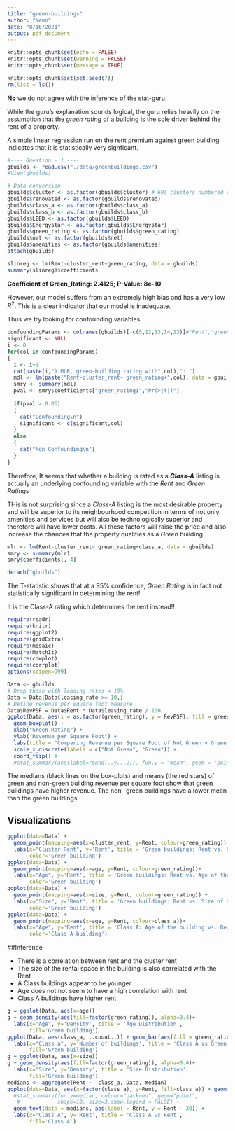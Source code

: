 ```yaml
---
title: "green-buildings"
author: "Nemo"
date: "8/16/2021"
output: pdf_document
---
```

```r
knitr::opts_chunk$set(echo = FALSE)
knitr::opts_chunk$set(warning = FALSE)
knitr::opts_chunk$set(message = TRUE)

knitr::opts_chunk$set(set.seed(7))
rm(list = ls())
```
**No** we do not agree with the inference of the stat-guru.

While the guru's explanation sounds logical, the guru relies heavily on the assumption that the _green rating_ of a building is the sole driver behind the rent of a property.

A simple linear regression run on the rent premium against green building indicates that it is statistically very signficant.

```r

#---- Question - 1 ----
gbuilds <- read.csv("./data/greenbuildings.csv")
#View(gbuilds)

# Data conversion
gbuilds$cluster <- as.factor(gbuilds$cluster) # 693 clusters numbered randomly
gbuilds$renovated <- as.factor(gbuilds$renovated)
gbuilds$class_a <- as.factor(gbuilds$class_a)
gbuilds$class_b <- as.factor(gbuilds$class_b)
gbuilds$LEED <- as.factor(gbuilds$LEED)
gbuilds$Energystar <- as.factor(gbuilds$Energystar)
gbuilds$green_rating <- as.factor(gbuilds$green_rating)
gbuilds$net <- as.factor(gbuilds$net)
gbuilds$amenities <- as.factor(gbuilds$amenities)
attach(gbuilds)

slinreg <- lm(Rent-cluster_rent~green_rating, data = gbuilds)
summary(slinreg)$coefficients
```

**Coefficient of Green_Rating: 2.4125; P-Value: 8e-10**

However, our model suffers from  an extremely high bias and has a very low $R^2$. This is a clear indicator that our model is inadequate.

Thus we try looking for confounding variables.

```r
confoundingParams <- colnames(gbuilds)[-c(5,12,13,14,23)]#"Rent","green_rating","LEED","Energystar", Cluster Rent)]
significant <- NULL
i <- 0
for(col in confoundingParams)
{
  i <- i+1
  cat(paste(i,") MLR, green-building rating with",col),": ")
  mdl <- lm(paste("Rent-cluster_rent~ green_rating+",col), data = gbuilds)
  smry <- summary(mdl)
  pval <- smry$coefficients["green_rating1","Pr(>|t|)"]
  
  if(pval > 0.05)
  {
    cat("Confounding\n")
    significant <- c(significant,col)
  }
  else
  {
    cat("Non Confounding\n")
  }
}
```
Therefore, It seems that whether a building is rated as a _**Class-A**_ listing is actually an underlying confounding variable with the _Rent_ and _Green Ratings_

THis is not surprising since a _Class-A_ listing is the most desirable property and will be superior to its neighbourhood competition in terms of not only amenities and services but will also be technologically superior and therefore will have lower costs. All these factors will raise the price and also increase the chances that the property qualifies as a _Green_ building.
```r
mlr <- lm(Rent-cluster_rent~ green_rating+class_a, data = gbuilds)
smry <- summary(mlr)
smry$coefficients[,-4]

detach("gbuilds")
```
The T-statistic shows that at a 95% confidence, _Green Rating_ is in fact not statistically significant in determining the rent!

It is the Class-A rating which determines the rent instead!!

```r
require(readr)
require(knitr)
require(ggplot2)
require(gridExtra)
require(mosaic)
require(MatchIt)
require(cowplot)
require(corrplot)
options(scipen=999)

Data <- gbuilds
# Drop those with leasing rates < 10%
Data = Data[Data$leasing_rate >= 10,]
# Define revenue per square foot measure
Data$RevPSF = Data$Rent * Data$leasing_rate / 100
ggplot(Data, aes(x = as.factor(green_rating), y = RevPSF), fill = green_rating) + 
  geom_boxplot() + 
  xlab("Green Rating") + 
  ylab("Revenue per Square Foot") +
  labs(title = "Comparing Revenue per Square Foot of Not Green v Green Buildings") +
  scale_x_discrete(labels = c("Not Green", "Green")) +
  coord_flip() #+
  #stat_summary(aes(label=round(..y..,2)), fun.y = "mean", geom = "point", shape = 8, size = 2, color = "red")
```

The medians (black lines on the box-plots) and means (the red stars) of green and non-green building revenue per square foot show that green buildings have higher revenue. 
The non -green buildings have a lower mean than the green buildings   

## Visualizations


```r
ggplot(data=Data) + 
  geom_point(mapping=aes(x=cluster_rent, y=Rent, colour=green_rating)) +
  labs(x="Cluster Rent", y='Rent', title = 'Green buildings: Rent vs. Cluster Rent',
       color='Green building')
ggplot(data=Data) + 
  geom_point(mapping=aes(x=age, y=Rent, colour=green_rating))+
  labs(x="Age", y='Rent', title = 'Green buildings: Rent vs. Age of the Building',
       color='Green building')
ggplot(data=Data) + 
  geom_point(mapping=aes(x=size, y=Rent, colour=green_rating)) +
  labs(x="Size", y='Rent', title = 'Green buildings: Rent vs. Size of the Rental space in the building (square foot)',
       color='Green building')
ggplot(data=Data) + 
  geom_point(mapping=aes(x=age, y=Rent, colour=class_a))+
  labs(x="Age", y='Rent', title = 'Class A: Age of the building vs. Rent',
       color='Class A building')
```

##Inference
  
* There is a correlation between rent and the cluster rent
* The size of the rental space in the building is also correlated with the Rent
* A Class buildings appear to be younger
* Age does not not seem to have a high correlation with rent 
* Class A buildings have higher rent  


```r
g = ggplot(Data, aes(x=age))
g + geom_density(aes(fill=factor(green_rating)), alpha=0.4)+
  labs(x="Age", y='Density', title = 'Age Distribution',
       fill='Green building')
ggplot(Data, aes(class_a, ..count..)) + geom_bar(aes(fill = green_rating), position = "dodge")+
  labs(x="Class a", y='Number of buildings', title = 'Class A vs Green Buildings',
       fill='Green building')
g = ggplot(Data, aes(x=size))
g + geom_density(aes(fill=factor(green_rating)), alpha=0.4)+
  labs(x="Size", y='Density', title = 'Size Distribution',
       fill='Green building')
medians <- aggregate(Rent ~  class_a, Data, median)
ggplot(data=Data, aes(x=factor(class_a), y=Rent, fill=class_a)) + geom_boxplot()+
  #stat_summary(fun.y=median, colour="darkred", geom="point", 
   #            shape=18, size=3,show.legend = FALSE) + 
  geom_text(data = medians, aes(label = Rent, y = Rent - 20)) +
  labs(x="Class A", y='Rent', title = 'Class A vs Rent',
       fill='Class A')

```